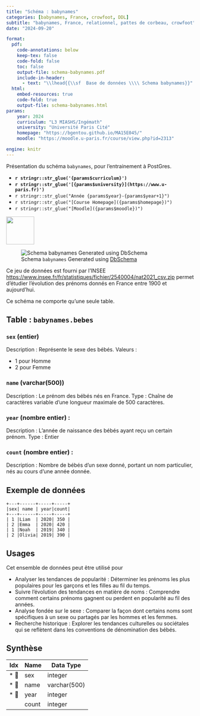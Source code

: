 ```yaml
---
title: "Schéma : babynames"
categories: [babynames, France, crowfoot, DDL]
subtitle: "babynames, France, relationnel, pattes de corbeau, crowfoot"
date: "2024-09-20"

format:
  pdf:
    code-annotations: below
    keep-tex: false
    code-fold: false
    toc: false
    output-file: schema-babynames.pdf
    include-in-header:
      - text: "\\lhead{{\\sf  Base de données \\\\ Schema babynames}}"
  html:
    embed-resources: true
    code-fold: true
    output-file: schema-babynames.html
params:
    year: 2024 
    curriculum: "L3 MIASHS/Ingémath"
    university: "Université Paris Cité"
    homepage: "https://bgentou.github.io/MA15E045/"
    moodle: "https://moodle.u-paris.fr/course/view.php?id=2313"

engine: knitr
---
```



::: {.callout-warning}

Présentation du schéma `babynames`, pour l'entrainement à PostGres. 

::: 


::: {layout="[80,20]"}

::: {#first-column}


- **`r stringr::str_glue('{params$curriculum}')`**
- **`r stringr::str_glue('[{params$university}](https://www.u-paris.fr)')`**
- `r stringr::str_glue("Année {params$year}-{params$year+1}")`
- `r stringr::str_glue("[Course Homepage]({params$homepage})")`
- `r stringr::str_glue("[Moodle]({params$moodle})")`

::: 

::: {#second-column}
![](/images/UniversiteParis_monogramme_couleur_RVB.png){align="right" style="size:50px;" width=75}
:::

:::





![Schema `babynames` Generated using [DbSchema](https://dbschema.com)](/images/schema-babynames.png)


Ce jeu de données est fourni par l'INSEE [https://www.insee.fr/fr/statistiques/fichier/2540004/nat2021_csv.zip](https://www.insee.fr/fr/statistiques/fichier/2540004/nat2021_csv.zip) permet d'étudier l'évolution des prénoms donnés en France entre 1900 et aujourd'hui.

Ce schéma ne comporte qu'une seule table.

## Table : `babynames.bebes`



### `sex` (entier) 

Description : Représente le sexe des bébés.
Valeurs :

- 1 pour Homme
- 2 pour Femme


### `name` (varchar(500)) 

Description : Le prénom des bébés nés en France.
Type : Chaîne de caractères variable d'une longueur maximale de 500 caractères.


### `year` (nombre entier) :

Description : L'année de naissance des bébés ayant reçu un certain prénom.
Type : Entier


### `count` (nombre entier) :

Description : Nombre de bébés d'un sexe donné, portant un nom particulier, nés au cours d'une année donnée.


## Exemple de données

```verbatim
+---+------+-----+-----+
|sex| name | year|count|
+---+------+-----+-----+
| 1 |Liam  | 2020| 350 |
| 2 |Emma  | 2020| 420 |
| 1 |Noah  | 2019| 340 |
| 2 |Olivia| 2019| 390 |
```


## Usages 

Cet ensemble de données peut être utilisé pour

- Analyser les tendances de popularité : Déterminer les prénoms les plus populaires pour les garçons et les filles au fil du temps.
- Suivre l'évolution des tendances en matière de noms : Comprendre comment certains prénoms gagnent ou perdent en popularité au fil des années.
- Analyse fondée sur le sexe : Comparer la façon dont certains noms sont spécifiques à un sexe ou partagés par les hommes et les femmes.
- Recherche historique : Explorer les tendances culturelles ou sociétales qui se reflètent dans les conventions de dénomination des bébés.



## Synthèse

|Idx |Name |Data Type |
|---|---|---|
| * &#128273;  | sex| integer  |
| * &#128273;  | name| varchar(500)  |
| * &#128273;  | year| integer  |
|  | count| integer  |





